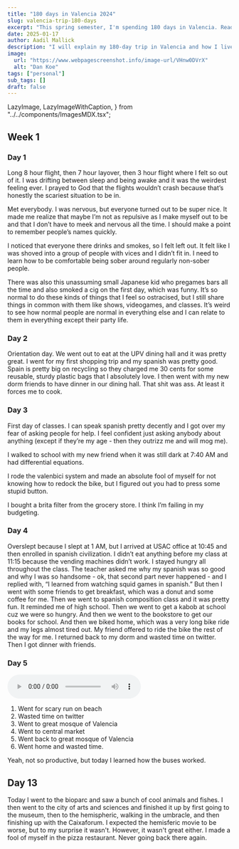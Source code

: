 ```yaml
---
title: "180 days in Valencia 2024"
slug: valencia-trip-180-days
excerpt: "This spring semester, I'm spending 180 days in Valencia. Read to experience Valencia for yourself and understand what it's like to live in Spain."
date: 2025-01-17
author: Aadil Mallick
description: "I will explain my 180-day trip in Valencia and how I lived there."
image:
  url: "https://www.webpagescreenshot.info/image-url/VHnw0DVrX"
  alt: "Dan Koe"
tags: ["personal"]
sub_tags: []
draft: false
---
```


  LazyImage,
  LazyImageWithCaption,
} from "../../components/ImagesMDX.tsx";

## Week 1

### Day 1

Long 8 hour flight, then 7 hour layover, then 3 hour flight where I felt so out of it. I was drifting between sleep and being awake and it was the weirdest feeling ever. I prayed to God that the flights wouldn’t crash because that’s honestly the scariest situation to be in.

Met everybody. I was nervous, but everyone turned out to be super nice. It made me realize that maybe I’m not as repulsive as I make myself out to be and that I don’t have to meek and nervous all the time. I should make a point to remember people’s names quickly.

I noticed that everyone there drinks and smokes, so I felt left out. It felt like I was shoved into a group of people with vices and I didn’t fit in. I need to learn how to be comfortable being sober around regularly non-sober people.

There was also this unassuming small Japanese kid who pregames bars all the time and also smoked a cig on the first day, which was funny. It’s so normal to do these kinds of things that I feel so ostracised, but I still share things in common with them like shows, videogames, and classes. It’s weird to see how normal people are normal in everything else and I can relate to them in everything except their party life.

### Day 2

<LazyImage
  src="https://www.webpagescreenshot.info/image-url/hEk3uPYTM"
  width={797}
  height={598}
  alt="UPV Student House"
  aspectRatio
/>

Orientation day. We went out to eat at the UPV dining hall and it was pretty great. I went for my first shopping trip and my spanish was pretty good. Spain is pretty big on recycling so they charged me 30 cents for some reusable, sturdy plastic bags that I absolutely love. I then went with my new dorm friends to have dinner in our dining hall. That shit was ass. At least it forces me to cook.

### Day 3

<LazyImageWithCaption
  src="https://www.webpagescreenshot.info/image-url/q3GULkr28"
  width={797}
  height={598}
  alt="Student breakfast at UPV, which is croissant and capuccino for 2.40 euros"
  aspectRatio
  caption="The Student breakfast at La Piazette, which is in UPV, is a capuccino, orange juice, and croissant all for just 4.90 euros. In the US this would be 12 dollars."
/>

First day of classes. I can speak spanish pretty decently and I got over my fear of asking people for help. I feel confident just asking anybody about anything (except if they’re my age - then they outrizz me and will mog me).

I walked to school with my new friend when it was still dark at 7:40 AM and had differential equations.

I rode the valenbici system and made an absolute fool of myself for not knowing how to redock the bike, but I figured out you had to press some stupid button.

I bought a brita filter from the grocery store. I think I’m failing in my budgeting.

### Day 4

<LazyImageWithCaption
  src="https://www.webpagescreenshot.info/image-url/jIgsZoyFJ"
  width={797}
  height={598}
  alt="Stray black cat"
  aspectRatio
  caption="Stray black cat that I saw on the way to school."
/>

Overslept because I slept at 1 AM, but I arrived at USAC office at 10:45 and then enrolled in spanish civilization. I didn’t eat anything before my class at 11:15 because the vending machines didn’t work. I stayed hungry all throughout the class. The teacher asked me why my spanish was so good and why I was so handsome - ok, that second part never happened - and I replied with, “I learned from watching squid games in spanish.” But then I went with some friends to get breakfast, which was a donut and some coffee for me. Then we went to spanish composition class and it was pretty fun. It reminded me of high school. Then we went to get a kabob at school cuz we were so hungry. And then we went to the bookstore to get our books for school. And then we biked home, which was a very long bike ride and my legs almost tired out. My friend offered to ride the bike the rest of the way for me. I returned back to my dorm and wasted time on twitter. Then I got dinner with friends.

### Day 5

<audio src="/valencia-day-5.m4a" controls preload="metadata"></audio>

<LazyImage
  src="https://www.webpagescreenshot.info/image-url/VHnw0DVrX"
  width={797}
  height={598}
  alt="palm tree at Grand Mosque of Valencia"
/>

1. Went for scary run on beach
2. Wasted time on twitter
3. Went to great mosque of Valencia
4. Went to central market
5. Went back to great mosque of Valencia
6. Went home and wasted time.

Yeah, not so productive, but today I learned how the buses worked.

<LazyImage
  src="https://www.webpagescreenshot.info/image-url/I7EhYfFzL"
  width={797}
  height={598}
  alt="palm tree at Grand Mosque of Valencia"
/>

## Day 13

Today I went to the bioparc and saw a bunch of cool animals and fishes. I then went to the city of arts and sciences and finished it up by first going to the museum, then to the hemispheric, walking in the umbracle, and then finishing up with the Caixaforum. I expected the hemisferic movie to be worse, but to my surprise it wasn't. However, it wasn't great either. I made a fool of myself in the pizza restaurant. Never going back there again.
